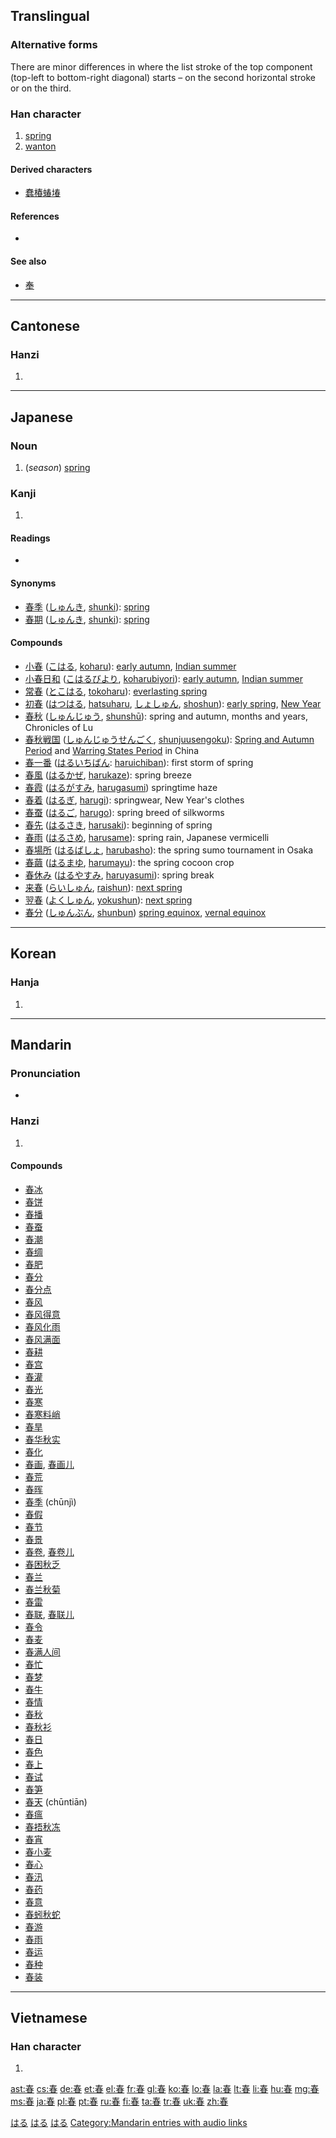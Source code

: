 {{also|萅}}
==Translingual==
{{stroke order|strokes=9}}

===Alternative forms===
There are minor differences in where the list stroke of the top component (top-left to bottom-right diagonal) starts – on the second horizontal stroke or on the third.

===Han character===
{{Han char|rn=72|rad=日|as=05|sn=9|four=5060<sub>3</sub>|canj=手大日 (QKA)}}

# [[spring]] {{gloss|season}}
# [[wanton]]

====Derived characters====
* [[蠢]][[椿]][[蝽]][[堾]]

====References====
* {{Han ref|kx=0493.060|dkj=13844|dj=0856.070|hdz=21496.100|uh=6625|ud=26149|bh=AC4B|bd=44107}}

====See also====
* [[奉]]<!-- Same top component -->

----

==Cantonese==

===Hanzi===
{{yue-hanzi|jyut=|y=cheun1}}

# {{defn|lang=yue|sort=日05}}

----

==Japanese==

===Noun===
{{ja-noun|k|hira=はる|rom=haru}}

# (''season'') [[spring#Noun|spring]]

===Kanji===
{{ja-kanji|grade=2|rs=日05}}

# {{defn|lang=ja|sort=日05}}

====Readings====
* {{ja-readings|on=[[しゅん]] ([[shun]])|kun=[[はる]] ([[haru]])}}

====Synonyms====
* [[春季]] ([[しゅんき]], [[shunki]]): [[spring]]
* [[春期]] ([[しゅんき]], [[shunki]]): [[spring]]

====Compounds====

* [[小春]] ([[こはる]], [[koharu]]): [[early autumn]], [[Indian summer]]
* [[小春日和]] ([[こはるびより]], [[koharubiyori]]): [[early autumn]], [[Indian summer]]
* [[常春]] ([[とこはる]], [[tokoharu]]): [[everlasting spring]]
* [[初春]] ([[はつはる]], [[hatsuharu]], [[しょしゅん]], [[shoshun]]):  [[early spring]], [[New Year]]
* [[春秋]] ([[しゅんじゅう]], [[shunshū]]): spring and autumn, months and years, Chronicles of Lu
* [[春秋戦国]] ([[しゅんじゅうせんごく]], [[shunjuusengoku]]): [[Spring and Autumn Period]] and [[Warring States Period]] in China
* [[春一番]] ([[はるいちばん]]: [[haruichiban]]): first storm of spring
* [[春風]] ([[はるかぜ]], [[harukaze]]): spring breeze
* [[春霞]] ([[はるがすみ]], [[harugasumi]]) springtime haze
* [[春着]] ([[はるぎ]], [[harugi]]): springwear, New Year's clothes
* [[春蚕]] ([[はるご]], [[harugo]]): spring breed of silkworms
* [[春先]] ([[はるさき]], [[harusaki]]): beginning of spring
* [[春雨]] ([[はるさめ]], [[harusame]]): spring rain, Japanese vermicelli
* [[春場所]] ([[はるばしょ]], [[harubasho]]): the spring sumo tournament in Osaka
* [[春繭]] ([[はるまゆ]], [[harumayu]]): the spring cocoon crop
* [[春休み]] ([[はるやすみ]], [[haruyasumi]]): spring break
* [[来春]] ([[らいしゅん]], [[raishun]]): [[next spring]]
* [[翌春]] ([[よくしゅん]], [[yokushun]]): [[next spring]]
* [[春分]] ([[しゅんぶん]], [[shunbun]]) [[spring equinox]], [[vernal equinox]]

[[Category:1000 Japanese basic words|はる]]
[[Category:ja:Calendar terms|はる]]
[[Category:ja:Seasons|はる]]

----

==Korean==

===Hanja===
{{ko-hanja|hangeul=춘|eumhun=|rv=chun|mr=ch'un|y=chwun}}

# {{defn|lang=ko|sort=日05}}

----

==Mandarin==

===Pronunciation===
* {{audio|zh-chūn.ogg|audio}}

===Hanzi===
{{cmn-hanzi|pin=[[chūn]] ([[chun1]])|wg=ch'un<sup>1</sup>}}

# {{defn|lang=cmn|sort=日05}}

====Compounds====
* [[春冰]]
* [[春饼]]
* [[春播]]
* [[春蚕]]
* [[春潮]]
* [[春绸]]
* [[春肥]]
* [[春分]]
* [[春分点]]
* [[春风]]
* [[春风得意]]
* [[春风化雨]]
* [[春风满面]]
* [[春耕]]
* [[春宫]]
* [[春灌]]
* [[春光]]
* [[春寒]]
* [[春寒料峭]]
* [[春旱]]
* [[春华秋实]]
* [[春化]]
* [[春画]], [[春画儿]]
* [[春荒]]
* [[春晖]]
* [[春季]] (chūnjì)
* [[春假]]
* [[春节]]
* [[春景]]
* [[春卷]], [[春卷儿]]
* [[春困秋乏]]
* [[春兰]]
* [[春兰秋菊]]
* [[春雷]]
* [[春联]], [[春联儿]]
* [[春令]]
* [[春麦]]
* [[春满人间]]
* [[春忙]]
* [[春梦]]
* [[春牛]]
* [[春情]]
* [[春秋]]
* [[春秋衫]]
* [[春日]]
* [[春色]]
* [[春上]]
* [[春试]]
* [[春笋]]
* [[春天]] (chūntiān)
* [[春瘟]]
* [[春捂秋冻]]
* [[春宵]]
* [[春小麦]]
* [[春心]]
* [[春汛]]
* [[春药]]
* [[春意]]
* [[春蚓秋蛇]]
* [[春游]]
* [[春雨]]
* [[春运]]
* [[春种]]
* [[春装]]

[[Category:Mandarin entries with audio links]]

----

==Vietnamese==

===Han character===
{{vi-hantu|[[xuân]]|rs=日05}}

# {{defn|lang=vi|sort=日05}}

[[ast:春]]
[[cs:春]]
[[de:春]]
[[et:春]]
[[el:春]]
[[fr:春]]
[[gl:春]]
[[ko:春]]
[[lo:春]]
[[la:春]]
[[lt:春]]
[[li:春]]
[[hu:春]]
[[mg:春]]
[[ms:春]]
[[ja:春]]
[[pl:春]]
[[pt:春]]
[[ru:春]]
[[fi:春]]
[[ta:春]]
[[tr:春]]
[[uk:春]]
[[zh:春]]